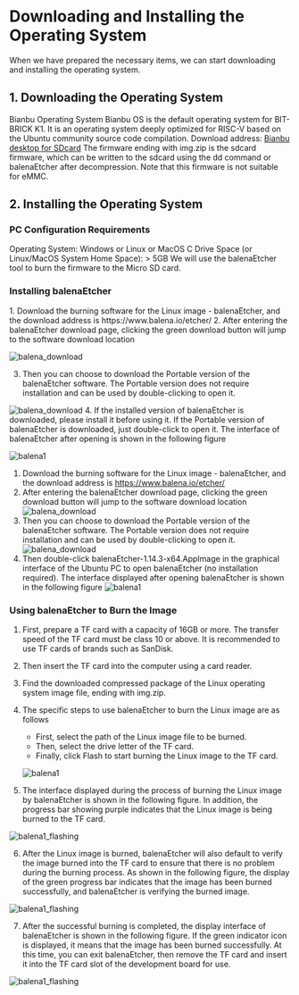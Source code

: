 
# Downloading and Installing the Operating System
When we have prepared the necessary items, we can start downloading and installing the operating system.
## 1. Downloading the Operating System
Bianbu Operating System
Bianbu OS is the default operating system for BIT-BRICK K1. It is an operating system deeply optimized for RISC-V based on the Ubuntu community source code compilation.
Download address: [Bianbu desktop for SDcard](https://archive.spacemit.com/image/k1/version/bianbu/v1.0.13/bianbu-23.10-desktop-k1-v1.0.13-release-20240816183401.img.zip)
The firmware ending with img.zip is the sdcard firmware, which can be written to the sdcard using the dd command or balenaEtcher after decompression. Note that this firmware is not suitable for eMMC.
## 2. Installing the Operating System
### PC Configuration Requirements
Operating System: Windows or Linux or MacOS
C Drive Space (or Linux/MacOS System Home Space): > 5GB
We will use the balenaEtcher tool to burn the firmware to the Micro SD card.
### Installing balenaEtcher

<Tabs>
  <TabItem value="apple" label="Windows" default>
    1. Download the burning software for the Linux image - balenaEtcher, and the download address is
https://www.balena.io/etcher/
2. After entering the balenaEtcher download page, clicking the green download button will jump to the software download location

![balena_download](/img/k1/getting-started/install/balena_download.png)

3. Then you can choose to download the Portable version of the balenaEtcher software. The Portable version does not require installation and can be used by double-clicking to open it.

![balena_download](/img/k1/getting-started/install/balena_download1.png)
4. If the installed version of balenaEtcher is downloaded, please install it before using it. If the Portable version of balenaEtcher is downloaded, just double-click to open it. The interface of balenaEtcher after opening is shown in the following figure

![balena1](/img/k1/getting-started/install/balenaEtcher_001.png)
  </TabItem>
  <TabItem value="orange" label="Linux">

1. Download the burning software for the Linux image - balenaEtcher, and the download address is
https://www.balena.io/etcher/
2. After entering the balenaEtcher download page, clicking the green download button will jump to the software download location
![balena_download](/img/k1/getting-started/install/balena_download.png)
3. Then you can choose to download the Portable version of the balenaEtcher software. The Portable version does not require installation and can be used by double-clicking to open it.
![balena_download](/img/k1/getting-started/install/balena_download_ubuntu.png)
4. Then double-click balenaEtcher-1.14.3-x64.AppImage in the graphical interface of the Ubuntu PC to open balenaEtcher (no installation required). The interface displayed after opening balenaEtcher is shown in the following figure
![balena1](/img/k1/getting-started/install/balenaEtcher_001.png)
  </TabItem>

</Tabs>

### Using balenaEtcher to Burn the Image
1. First, prepare a TF card with a capacity of 16GB or more. The transfer speed of the TF card must be class 10 or above. It is recommended to use TF cards of brands such as SanDisk.
2. Then insert the TF card into the computer using a card reader.
3. Find the downloaded compressed package of the Linux operating system image file, ending with img.zip.
4. The specific steps to use balenaEtcher to burn the Linux image are as follows
    - First, select the path of the Linux image file to be burned.
    - Then, select the drive letter of the TF card.
    - Finally, click Flash to start burning the Linux image to the TF card.
    
   ![balena1](/img/k1/getting-started/install/balenaEtcher_002.png)
   
5. The interface displayed during the process of burning the Linux image by balenaEtcher is shown in the following figure. In addition, the progress bar showing purple indicates that the Linux image is being burned to the TF card.

![balena1_flashing](/img/k1/getting-started/install/balenaEtcher_Flashing.png)

6. After the Linux image is burned, balenaEtcher will also default to verify the image burned into the TF card to ensure that there is no problem during the burning process. As shown in the following figure, the display of the green progress bar indicates that the image has been burned successfully, and balenaEtcher is verifying the burned image.

![balena1_flashing](/img/k1/getting-started/install/balenaEtcher_Validating.png)

7. After the successful burning is completed, the display interface of balenaEtcher is shown in the following figure. If the green indicator icon is displayed, it means that the image has been burned successfully. At this time, you can exit balenaEtcher, then remove the TF card and insert it into the TF card slot of the development board for use.

![balena1_flashing](/img/k1/getting-started/install/balenaEtcher_003.png)